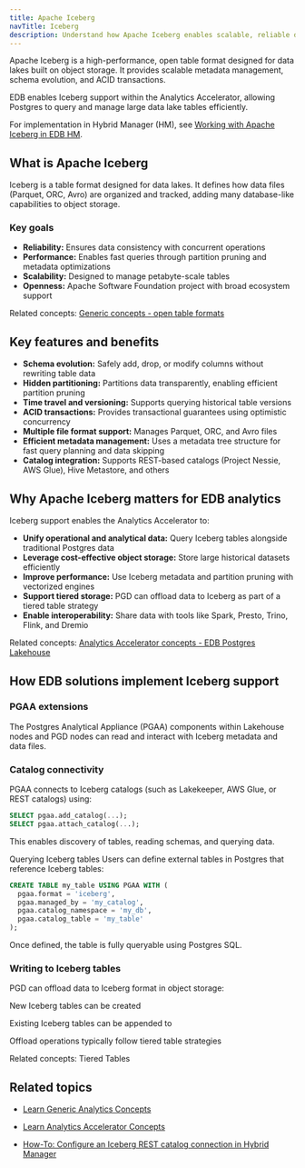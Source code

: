 ```yaml
---
title: Apache Iceberg
navTitle: Iceberg
description: Understand how Apache Iceberg enables scalable, reliable data lake storage and how Analytics Accelerator leverages it within the EDB Postgres ecosystem.
---
```


Apache Iceberg is a high-performance, open table format designed for data lakes built on object storage. It provides scalable metadata management, schema evolution, and ACID transactions.

EDB enables Iceberg support within the Analytics Accelerator, allowing Postgres to query and manage large data lake tables efficiently.

For implementation in Hybrid Manager (HM), see [Working with Apache Iceberg in EDB HM](../hybrid-manager/analytics).

## What is Apache Iceberg

Iceberg is a table format designed for data lakes. It defines how data files (Parquet, ORC, Avro) are organized and tracked, adding many database-like capabilities to object storage.

### Key goals

- **Reliability:** Ensures data consistency with concurrent operations
- **Performance:** Enables fast queries through partition pruning and metadata optimizations
- **Scalability:** Designed to manage petabyte-scale tables
- **Openness:** Apache Software Foundation project with broad ecosystem support

Related concepts: [Generic concepts - open table formats](learn/explained/generic-concepts#open-table-formats)

## Key features and benefits

- **Schema evolution:** Safely add, drop, or modify columns without rewriting table data
- **Hidden partitioning:** Partitions data transparently, enabling efficient partition pruning
- **Time travel and versioning:** Supports querying historical table versions
- **ACID transactions:** Provides transactional guarantees using optimistic concurrency
- **Multiple file format support:** Manages Parquet, ORC, and Avro files
- **Efficient metadata management:** Uses a metadata tree structure for fast query planning and data skipping
- **Catalog integration:** Supports REST-based catalogs (Project Nessie, AWS Glue), Hive Metastore, and others

## Why Apache Iceberg matters for EDB analytics

Iceberg support enables the Analytics Accelerator to:

- **Unify operational and analytical data:** Query Iceberg tables alongside traditional Postgres data
- **Leverage cost-effective object storage:** Store large historical datasets efficiently
- **Improve performance:** Use Iceberg metadata and partition pruning with vectorized engines
- **Support tiered storage:** PGD can offload data to Iceberg as part of a tiered table strategy
- **Enable interoperability:** Share data with tools like Spark, Presto, Trino, Flink, and Dremio

Related concepts: [Analytics Accelerator concepts - EDB Postgres Lakehouse](learn/explained/analytics-concepts#edb-postgres-lakehouse)

## How EDB solutions implement Iceberg support

### PGAA extensions

The Postgres Analytical Appliance (PGAA) components within Lakehouse nodes and PGD nodes can read and interact with Iceberg metadata and data files.

### Catalog connectivity

PGAA connects to Iceberg catalogs (such as Lakekeeper, AWS Glue, or REST catalogs) using:

```sql
SELECT pgaa.add_catalog(...);
SELECT pgaa.attach_catalog(...);
```

This enables discovery of tables, reading schemas, and querying data.

Querying Iceberg tables
Users can define external tables in Postgres that reference Iceberg tables:

```sql
CREATE TABLE my_table USING PGAA WITH (
  pgaa.format = 'iceberg',
  pgaa.managed_by = 'my_catalog',
  pgaa.catalog_namespace = 'my_db',
  pgaa.catalog_table = 'my_table'
);
```

Once defined, the table is fully queryable using Postgres SQL.

### Writing to Iceberg tables
PGD can offload data to Iceberg format in object storage:

New Iceberg tables can be created

Existing Iceberg tables can be appended to

Offload operations typically follow tiered table strategies

Related concepts: Tiered Tables

## Related topics
- [Learn Generic Analytics Concepts](./generic-concepts.mdx)

- [Learn Analytics Accelerator Concepts](./analytics-concepts.mdx)

- [How-To: Configure an Iceberg REST catalog connection in Hybrid Manager](../hybrid-manager/analytics/learn/how-to/configure-iceberg-catalog.mdx)

